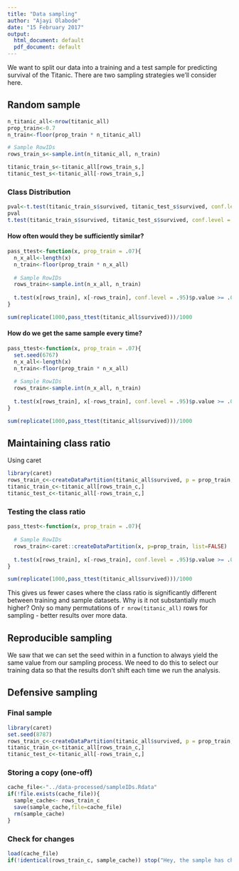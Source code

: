 ```yaml
---
title: "Data sampling"
author: "Ajayi Olabode"
date: "15 February 2017"
output:
  html_document: default
  pdf_document: default
---
```


We want to split our data into a training and a test sample for predicting survival of the Titanic. There are two sampling strategies we'll consider here. 

## Random sample
```r
n_titanic_all<-nrow(titanic_all)
prop_train<-0.7
n_train<-floor(prop_train * n_titanic_all)

# Sample RowIDs
rows_train_s<-sample.int(n_titanic_all, n_train)

titanic_train_s<-titanic_all[rows_train_s,]
titanic_test_s<-titanic_all[-rows_train_s,]
```

### Class Distribution
```r
pval<-t.test(titanic_train_s$survived, titanic_test_s$survived, conf.level = .95)$p.value 
pval
t.test(titanic_train_s$survived, titanic_test_s$survived, conf.level = .95)$p.value >= .05
```

#### How often would they be sufficiently similar?
```r
pass_ttest<-function(x, prop_train = .07){
  n_x_all<-length(x)
  n_train<-floor(prop_train * n_x_all)
  
  # Sample RowIDs
  rows_train<-sample.int(n_x_all, n_train)
  
  t.test(x[rows_train], x[-rows_train], conf.level = .95)$p.value >= .05
}

sum(replicate(1000,pass_ttest(titanic_all$survived)))/1000
```

#### How do we get the same sample every time?
```r
pass_ttest<-function(x, prop_train = .07){
  set.seed(6767)
  n_x_all<-length(x)
  n_train<-floor(prop_train * n_x_all)
  
  # Sample RowIDs
  rows_train<-sample.int(n_x_all, n_train)
  
  t.test(x[rows_train], x[-rows_train], conf.level = .95)$p.value >= .05
}

sum(replicate(1000,pass_ttest(titanic_all$survived)))/1000
```

## Maintaining class ratio
Using caret

```r
library(caret)
rows_train_c<-createDataPartition(titanic_all$survived, p = prop_train, list=FALSE)
titanic_train_c<-titanic_all[rows_train_c,]
titanic_test_c<-titanic_all[-rows_train_c,]
```

### Testing the class ratio

```r
pass_ttest<-function(x, prop_train = .07){
  
  # Sample RowIDs
  rows_train<-caret::createDataPartition(x, p=prop_train, list=FALSE)
  
  t.test(x[rows_train], x[-rows_train], conf.level = .95)$p.value >= .05
}

sum(replicate(1000,pass_ttest(titanic_all$survived)))/1000
```

This gives us fewer cases where the class ratio is significantly different between training and sample datasets. Why is it not substantially much higher? Only so many permutations of `r nrow(titanic_all)` rows for sampling - better results over more data.

## Reproducible sampling
We saw that we can set the seed within in a function to always yield the same value from our sampling process. We need to do this to select our training data so that the results don't shift each time we run the analysis.

## Defensive sampling
### Final sample
```r
library(caret)
set.seed(8787)
rows_train_c<-createDataPartition(titanic_all$survived, p = prop_train, list=FALSE)
titanic_train_c<-titanic_all[rows_train_c,]
titanic_test_c<-titanic_all[-rows_train_c,]
```

### Storing a copy (one-off)
```r
cache_file<-"../data-processed/sampleIDs.Rdata"
if(!file.exists(cache_file)){
  sample_cache<- rows_train_c
  save(sample_cache,file=cache_file)
  rm(sample_cache)
}
```


### Check for changes
```r
load(cache_file)
if(!identical(rows_train_c, sample_cache)) stop("Hey, the sample has changed, you should check that out!")
```



